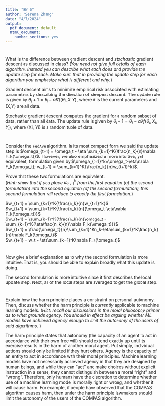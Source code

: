 ```yaml
---
title: "HW 6"
author: "Serena Zhang"
date: "4/7/2024"
output:
  pdf_document: default
  html_document:
    number_sections: yes
---
```


#
What is the difference between gradient descent and *stochastic* gradient descent as discussed in class?  (*You need not give full details of each algorithm.  Instead you can describe what each does and provide the update step for each.  Make sure that in providing the update step for each algorithm you emphasize what is different and why.*)

Gradient descent aims to minimize empirical risk associated with estimating parameters by describing the direction of steepest descent. The update rule is given by  $\theta_i+1 = \theta_i - \alpha\nabla f(\theta_i, X, Y)$, where $\theta$ is the current parameters and (X,Y) are all data.   

Stochastic gradient descent computes the gradient for a random subset of data, rather than all data. The update rule is given by  $\theta_i+1 = \theta_i - \alpha\nabla f(\theta_i, X_i, Y_i)$, where (Xi, Yi) is a random tuple of data.

#
Consider the `FedAve` algorithm.  In its most compact form we said the update step is $\omega_{t+1} = \omega_t - \eta \sum_{k=1}^K{\frac{n_k}{n}\nabla F_k(\omega_t)}$.  However, we also emphasized a more intuitive, yet equivalent, formulation given by $\omega_{t+1}^k=\omega_t-\eta\nabla F_k(\omega_t); w_{t+1} = \sum_{k=1}^K{\frac{n_k}{n}w_{t+1}^k}$.  

Prove that these two formulations are equivalent.  
(*Hint: show that if you place $\omega_{t+1}^k$ from the first equation (of the second formulation) into the second equation (of the second formulation), this second formulation will reduce to exactly the first formulation.*) 

$w_{t+1} = \sum_{k=1}^K{\frac{n_k}{n}w_{t+1}^k}$\
$w_{t+1} = \sum_{k=1}^K{\frac{n_k}{n}(\omega_t-\eta\nabla F_k(\omega_t))}$\
$w_{t+1} = \sum_{k=1}^K{\frac{n_k}{n}\omega_t -\sum_{k=1}^K{\eta\frac{n_k}{n}\nabla F_k(\omega_t)}}$\
$w_{t+1} = \frac{\omega_t}{n}\sum_{k=1}^Kn_k-\eta\sum_{k=1}^K\frac{n_k}{n}\nabla F_k(\omega_t)$\
$w_{t+1} = w_t - \eta\sum_{k=1}^K\nabla F_k(\omega_t)$\

#
Now give a brief explanation as to why the second formulation is more intuitive.  That is, you should be able to explain broadly what this update is doing.  

The second formulation is more intuitive since it first describes the local update step. Next, all of the local steps are averaged to get the global step.  

# 
Explain how the harm principle places a constraint on personal autonomy.  Then, discuss whether the harm principle is *currently* applicable to machine learning models.  (*Hint: recall our discussions in the moral philosophy primer as to what grounds agency.  You should in effect be arguing whether ML models have achieved agency enough to limit the autonomy of the users of said algorithms.* )

The harm principle states that autonomy (the capacity of an agent to act in accordance with their own free will) should extend exactly up until its exercise results in the harm of another moral agent. Put simply, individual actions should only be limited if they hurt others. Agency is the capacity of an entity to act in accordance with their moral principles. Machine learning models have not necessarily achieved agency in that they are designed by human beings, and while they can "act" and make choices without explicit instruction in a sense, they cannot distinguish between a moral "right" and "wrong". Therefore, only humans have the discretion to determine whether use of a machine learning model is morally right or wrong, and whether it will cause harm. For example, if people have observed that the COMPAS algorithm causes harm, then under the harm principle lawmakers should limit the autonomy of the users of the COMPAS algorithm.  